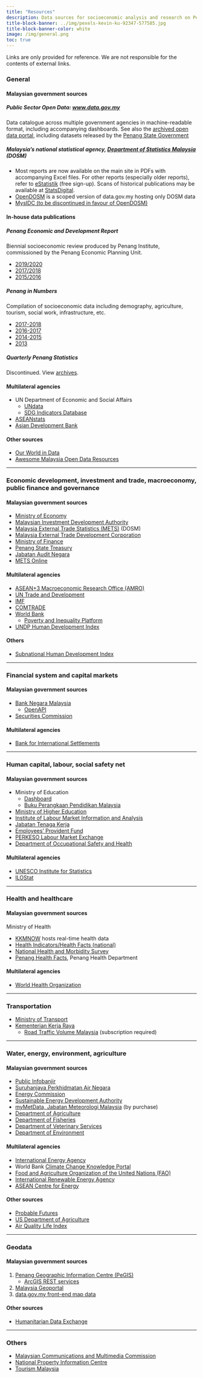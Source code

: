 ```yaml
---
title: "Resources"
description: Data sources for socioeconomic analysis and research on Penang and Malaysia
title-block-banner: ../img/pexels-kevin-ku-92347-577585.jpg
title-block-banner-color: white
image: /img/general.png
toc: true
---
```


::: {.callout-warning appearance="simple"}
Links are only provided for reference. We are not responsible for the contents of external links. 
:::

### General
::: {.panel-tabset .nav-pills}
#### Malaysian government sources

##### Public Sector Open Data: [www.data.gov.my](https://www.data.gov.my)
Data catalogue across multiple government agencies in machine-readable format, including accompanying dashboards. See also the [archived open data portal](http://archive.data.gov.my/), including datasets released by the [Penang State Government](https://archive.data.gov.my/data/ms_MY/dataset/?q=&organization=Kerajaan+Negeri+Pulau+Pinang&sort=title_string+asc)

##### Malaysia's national statistical agency, [Department of Statistics Malaysia](https://www.dosm.gov.my/) (DOSM)
- Most reports are now available on the main site in PDFs with accompanying Excel files. For other reports (especially older reports), refer to [eStatistik](https://newss.statistics.gov.my) (free sign-up). Scans of historical publications may be available at [StatsDigital](https://statsdigital.stats.gov.my/).
- [OpenDOSM](https://open.dosm.gov.my/) is a scoped version of data.gov.my hosting only DOSM data
- [MysIDC (to be discontinued in favour of OpenDOSM)](https://mysidc.statistics.gov.my/)

#### In-house data publications 

##### Penang Economic and Development Report

Biennial socioeconomic review produced by Penang Institute, commissioned by the Penang Economic Planning Unit. 

- [2019/2020](https://penanginstitute.org/publications/books-and-reports/penang-economic-and-development-report-2019-2020/)
- [2017/2018](https://penanginstitute.org/wp-content/uploads/jml/files/PEDR-2017-2018/PEDR_2017-2018_1-160.pdf)
- [2015/2016](https://penanginstitute.org/wp-content/uploads/2020/02/PEDR_2015-2016.pdf)

##### Penang in Numbers

Compilation of socioeconomic data including demography, agriculture, tourism, social work, infrastructure, etc.

- [2017-2018](https://penanginstitute.org/wp-content/uploads/2020/02/eBook_Penang-In-Numbers-2017-2018.pdf)
- [2016-2017](https://penanginstitute.org/wp-content/uploads/2020/02/Buku-Data-Penang-2016-2017.pdf)
- [2014-2015](https://penanginstitute.org/wp-content/uploads/jml/files/Penang-in-Numbers-2014-2015.pdf)
- [2013](https://penanginstitute.org/wp-content/uploads/jml/files/PgInNumbers_2013.pdf)

##### Quarterly Penang Statistics
Discontinued. View [archives](quarterly_penang_statistics.html).

#### Multilateral agencies 
- UN Department of Economic and Social Affairs 
    - [UNdata](https://data.un.org/) 
    - [SDG Indicators Database](https://unstats.un.org/sdgs/dataportal)
- [ASEANstats](https://www.aseanstats.org/)
- [Asian Development Bank](https://data.adb.org/)

#### Other sources
- [Our World in Data](https://ourworldindata.org/)
- [Awesome Malaysia Open Data Resources](https://github.com/Sinar/awesome-dotmy-opendata-resources)
:::
---------

### Economic development, investment and trade, macroeconomy, public finance and governance
::: {.panel-tabset .nav-pills}
#### Malaysian government sources

- [Ministry of Economy](https://www.ekonomi.gov.my)
- [Malaysian Investment Development Authority](https://www.mida.gov.my/why-malaysia/investment-statistics/)
- [Malaysia External Trade Statistics (METS)](https://metsonline.dosm.gov.my/) (DOSM)
- [Malaysia External Trade Development Corporation](https://www.matrade.gov.my/en/choose-malaysia/industry-capabilities/trade-statistics)
- [Ministry of Finance](https://www.mof.gov.my/)
- [Penang State Treasury](https://jkn.penang.gov.my)
- [Jabatan Audit Negara](https://www.audit.gov.my)
- [METS Online](https://metsonline.dosm.gov.my/)

#### Multilateral agencies
- [ASEAN+3 Macroeconomic Research Office (AMRO)](https://amro-asia.org/?s=&_categories=data)
- [UN Trade and Development](https://unctadstat.unctad.org/datacentre/)
- [IMF](https://betadata.imf.org/)
- [COMTRADE](https://comtradeplus.un.org/)
- [World Bank](https://data.worldbank.org/)
    - [Poverty and Inequality Platform](https://pip.worldbank.org/home)
- [UNDP Human Development Index](https://hdr.undp.org/data-center/human-development-index#/indicies/HDI)

#### Others
- [Subnational Human Development Index](https://globaldatalab.org/shdi/)
:::
---------

### Financial system and capital markets

::: {.panel-tabset .nav-pills}
#### Malaysian government sources
- [Bank Negara Malaysia](https://www.bnm.gov.my/rates-statistics)
    - [OpenAPI](https://apikijangportal.bnm.gov.my/)
- [Securities Commission](https://www.sc.com.my/analytics)

#### Multilateral agencies
- [Bank for International Settlements](https://data.bis.org/)
:::

---------

### Human capital, labour, social safety net

::: {.panel-tabset .nav-pills}
#### Malaysian government sources
- Ministry of Education
    - [Dashboard](https://emisonline.moe.gov.my/risalahmap/)
    - [Buku Perangkaan Pendidikan Malaysia](https://www.moe.gov.my/muatturun#elf_l1_cGVuZXJiaXRhbl9kYW5fanVybmFsL2J1a3UtcGVyYW5na2Fhbi1wZW5kaWRpa2FuLW1hbGF5c2lh)
- [Ministry of Higher Education](https://great.mohe.gov.my/Statistik)
- [Institute of Labour Market Information and Analysis](https://www.ilmia.gov.my/index.php/en/)
- [Jabatan Tenaga Kerja](https://jtksm.mohr.gov.my/en/statistic/i-stat)
- [Employees' Provident Fund](https://www.kwsp.gov.my/en/corporate/news-highlights/publications)
- [PERKESO Labour Market Exchange](https://www.perkeso.gov.my/en/our-services/other-services/lmi-eng.html)
- [Department of Occupational Safety and Health](https://www.dosh.gov.my/index.php/dahsboard-bda/dashboard-kemalangan/)

#### Multilateral agencies

- [UNESCO Institute for Statistics](https://data.uis.unesco.org/)
- [ILOStat](https://ilostat.ilo.org/)

:::

---------

### Health and healthcare 
::: {.panel-tabset .nav-pills}
#### Malaysian government sources
Ministry of Health

- [KKMNOW](https://data.moh.gov.my/) hosts real-time health data 
- [Health Indicators/Health Facts (national)](https://www.moh.gov.my/index.php/pages/view/58?mid=19)
- [National Health and Morbidity Survey](https://iku.gov.my/nhms)
- [Penang Health Facts](https://jknpenang.moh.gov.my/jknpenang/index.php/penerbitan-0/8-artikel-jknpp/1110-penerbitan-3-health), Penang Health Department 

#### Multilateral agencies
- [World Health Organization](https://www.who.int/data)
:::
---------

### Transportation
- [Ministry of Transport](https://www.mot.gov.my/en/browse-by-topic/reports-and-stats)
- [Kementerian Kerja Raya](https://www.kkr.gov.my/ms/galeri/penerbitan/senarai-penerbitan-kkr)
    - [Road Traffic Volume Malaysia](http://rtvm.kkr.gov.my/) (subscription required)

---------

### Water, energy, environment, agriculture
::: {.panel-tabset .nav-pills}
#### Malaysian government sources
- [Public Infobanjir](https://publicinfobanjir.water.gov.my/?lang=en)
- [Suruhanjaya Perkhidmatan Air Negara](https://www.span.gov.my/category/view/119)
- [Energy Commission](https://www.st.gov.my/eng/web/download/listing/151)
- [Sustainable Energy Development Authority](https://www.seda.gov.my/statistics-monitoring/)
- [myMetData, Jabatan Meteorologi Malaysia](https://mymetdata.met.gov.my/) (by purchase)
- [Department of Agriculture](https://www.doa.gov.my/index.php/pages/view/622?mid=239)
- [Department of Fisheries](https://www.dof.gov.my/en/resources/fisheries-statistics-i/)
- [Department of Veterinary Services](https://www.dvs.gov.my/)
- [Department of Environment](https://www.doe.gov.my)

#### Multilateral agencies
- [International Energy Agency](https://www.iea.org/data-and-statistics/data-explorers)
- World Bank [Climate Change Knowledge Portal](https://climateknowledgeportal.worldbank.org/)
- [Food and Agriculture Organization of the United Nations (FAO)](https://www.fao.org/statistics/en)
- [International Renewable Energy Agency](https://www.irena.org/Data/Downloads/IRENASTAT)
- [ASEAN Centre for Energy](https://aseanenergy.org)

#### Other sources
- [Probable Futures](https://probablefutures.org/climate-maps/)
- [US Department of Agriculture](https://fas.usda.gov/data)
- [Air Quality Life Index](https://aqli.epic.uchicago.edu/the-index/)
:::


---------

### Geodata
::: {.panel-tabset .nav-pills}
#### Malaysian government sources
1. [Penang Geographic Information Centre (PeGIS)](http://pegis.penang.gov.my/)
    - [ArcGIS REST services](https://pegis.penang.gov.my/arcgis/rest/services)
2. [Malaysia Geoportal](http://www.mygeoportal.gov.my/node/61)
3. [data.gov.my front-end map data](https://github.com/dosm-malaysia/data-open/tree/main/datasets/geodata)

#### Other sources
- [Humanitarian Data Exchange](https://data.humdata.org/dataset/cod-ab-mys?)
:::

---------

### Others    
- [Malaysian Communications and Multimedia Commission](https://mcmc.gov.my/en/resources/statistics)
- [National Property Information Centre](https://napic2.jpph.gov.my/)
- [Tourism Malaysia](https://data.tourism.gov.my/)
